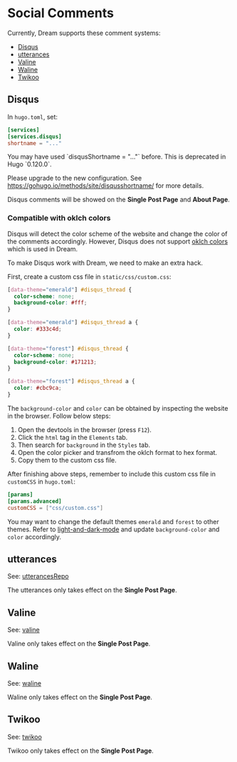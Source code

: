 
# Social Comments

Currently, Dream supports these comment systems:

- [Disqus](https://disqus.com/)
- [utterances](https://utteranc.es/)
- [Valine](https://valine.js.org/en/)
- [Waline](https://waline.js.org/en/)
- [Twikoo](https://twikoo.js.org/en/)

## Disqus

In `hugo.toml`, set:

```toml
[services]
[services.disqus]
shortname = "..."
```

<Callout type="warning">
You may have used `disqusShortname = "..."` before. This is deprecated in Hugo `0.120.0`.

Please upgrade to the new configuration. See https://gohugo.io/methods/site/disqusshortname/ for more details.
</Callout>

Disqus comments will be showed on the **Single Post Page** and **About Page**.

### Compatible with oklch colors

Disqus will detect the color scheme of the website and change the color of the comments accordingly.
However, Disqus does not support [oklch colors](https://developer.mozilla.org/en-US/docs/Web/CSS/color_value/oklch) which is used in Dream.

To make Disqus work with Dream, we need to make an extra hack.

First, create a custom css file in `static/css/custom.css`:

```css
[data-theme="emerald"] #disqus_thread {
  color-scheme: none;
  background-color: #fff;
}

[data-theme="emerald"] #disqus_thread a {
  color: #333c4d;
}

[data-theme="forest"] #disqus_thread {
  color-scheme: none;
  background-color: #171213;
}

[data-theme="forest"] #disqus_thread a {
  color: #cbc9ca;
}
```

The `background-color` and `color` can be obtained by inspecting the website in the browser. Follow below steps:

1. Open the devtools in the browser (press `F12`).
2. Click the `html` tag in the `Elements` tab.
3. Then search for `background` in the `Styles` tab.
4. Open the color picker and transfrom the oklch format to hex format.
5. Copy them to the custom css file.

After finishing above steps, remember to include this custom css file in `customCSS` in `hugo.toml`:

```toml
[params]
[params.advanced]
customCSS = ["css/custom.css"]
```

You may want to change the default themes `emerald` and `forest` to other themes.
Refer to [light-and-dark-mode](./light-and-dark-mode.md) and update `background-color` and `color` accordingly.

## utterances

See: [utterancesRepo](params-configurations.mdx#utterancesrepo)

The utterances only takes effect on the **Single Post Page**.

## Valine

See: [valine](params-configurations.mdx#valine)

Valine only takes effect on the **Single Post Page**.

## Waline

See: [waline](params-configurations.mdx#waline)

Waline only takes effect on the **Single Post Page**.

## Twikoo

See: [twikoo](params-configurations.mdx#twikoo)

Twikoo only takes effect on the **Single Post Page**.
